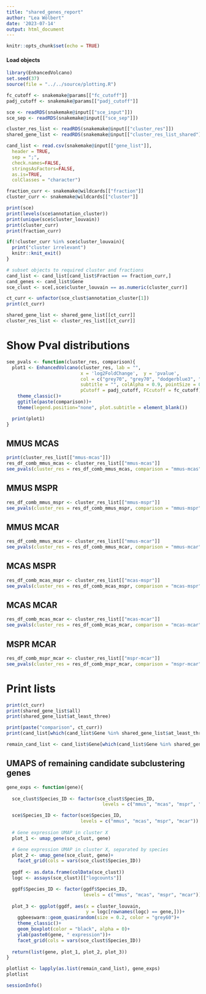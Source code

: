 ```yaml
---
title: "shared_genes_report"
author: "Lea Wölbert"
date: '2023-07-14'
output: html_document
---
```


```r
knitr::opts_chunk$set(echo = TRUE)
```

#### Load objects

```r
library(EnhancedVolcano)
set.seed(37)
source(file = "../../source/plotting.R")

```

```r

fc_cutoff <- snakemake@params[["fc_cutoff"]]
padj_cutoff <- snakemake@params[["padj_cutoff"]]

sce <- readRDS(snakemake@input[["sce_input"]])
sce_sep <- readRDS(snakemake@input[["sce_sep"]])

cluster_res_list <- readRDS(snakemake@input[["cluster_res"]])
shared_gene_list <- readRDS(snakemake@input[["cluster_res_list_shared"]])

cand_list <- read.csv(snakemake@input[["gene_list"]], 
  header = TRUE, 
  sep = ";", 
  check.names=FALSE, 
  stringsAsFactors=FALSE, 
  as.is=TRUE, 
  colClasses = "character")

fraction_curr <- snakemake@wildcards[["fraction"]]
cluster_curr <- snakemake@wildcards[["cluster"]]

print(sce)
print(levels(sce$annotation_cluster))
print(unique(sce$cluster_louvain))
print(cluster_curr)
print(fraction_curr)

if(!cluster_curr %in% sce$cluster_louvain){
  print("cluster irrelevant")
  knitr::knit_exit()
}

```

```r
# subset objects to required cluster and fractions
cand_list <- cand_list[cand_list$Fraction == fraction_curr,]
cand_genes <- cand_list$Gene
sce_clust <- sce[,sce$cluster_louvain == as.numeric(cluster_curr)]

ct_curr <- unfactor(sce_clust$annotation_cluster[1])
print(ct_curr)

shared_gene_list <- shared_gene_list[[ct_curr]]
cluster_res_list <- cluster_res_list[[ct_curr]]
```

# Show Pval distributions

```r
see_pvals <- function(cluster_res, comparison){
  plot1 <- EnhancedVolcano(cluster_res, lab = "",
                           x = 'log2FoldChange',  y = 'pvalue', 
                           col = c("grey70", "grey70", "dodgerblue3", "grey70"),
                           subtitle = "", colAlpha = 0.9, pointSize = 0.5,
                           pCutoff = padj_cutoff, FCcutoff = fc_cutoff)+
    theme_classic()+
    ggtitle(paste(comparison))+
    theme(legend.position="none", plot.subtitle = element_blank())

  print(plot1)
}

```

## MMUS MCAS

```r
print(cluster_res_list[["mmus-mcas"]])
res_df_comb_mmus_mcas <- cluster_res_list[["mmus-mcas"]]
see_pvals(cluster_res = res_df_comb_mmus_mcas, comparison = "mmus-mcas")
```

## MMUS MSPR

```r
res_df_comb_mmus_mspr <- cluster_res_list[["mmus-mspr"]]
see_pvals(cluster_res = res_df_comb_mmus_mspr, comparison = "mmus-mspr")
```

## MMUS MCAR

```r
res_df_comb_mmus_mcar <- cluster_res_list[["mmus-mcar"]]
see_pvals(cluster_res = res_df_comb_mmus_mcar, comparison = "mmus-mcar")
```

## MCAS MSPR

```r
res_df_comb_mcas_mspr <- cluster_res_list[["mcas-mspr"]]
see_pvals(cluster_res = res_df_comb_mcas_mspr, comparison = "mcas-mspr")
```

## MCAS MCAR

```r
res_df_comb_mcas_mcar <- cluster_res_list[["mcas-mcar"]]
see_pvals(cluster_res = res_df_comb_mcas_mcar, comparison = "mcas-mcar")
```

## MSPR MCAR

```r
res_df_comb_mspr_mcar <- cluster_res_list[["mspr-mcar"]]
see_pvals(cluster_res = res_df_comb_mspr_mcar, comparison = "mspr-mcar")
```

# Print lists

```r
print(ct_curr)
print(shared_gene_list$all)
print(shared_gene_list$at_least_three)
```

```r
print(paste("comparison", ct_curr))
print(cand_list[which(cand_list$Gene %in% shared_gene_list$at_least_three),])

remain_cand_list <- cand_list$Gene[which(cand_list$Gene %in% shared_gene_list$at_least_three)]

```

## UMAPS of remaining candidate subclustering genes

```r
gene_exps <- function(gene){
  
  sce_clust$Species_ID <- factor(sce_clust$Species_ID,
                                   levels = c("mmus", "mcas", "mspr", "mcar"))

  sce$Species_ID <- factor(sce$Species_ID,
                           levels = c("mmus", "mcas", "mspr", "mcar"))
  
  # Gene expression UMAP in cluster X
  plot_1 <- umap_gene(sce_clust, gene)

  # Gene expression UMAP in cluster X, separated by species
  plot_2 <- umap_gene(sce_clust, gene)+
    facet_grid(cols = vars(sce_clust$Species_ID))
  
  ggdf <- as.data.frame(colData(sce_clust))
  logc <- assays(sce_clust)[["logcounts"]]

  ggdf$Species_ID <- factor(ggdf$Species_ID,
                            levels = c("mmus", "mcas", "mspr", "mcar"))
  
  plot_3 <- ggplot(ggdf, aes(x = cluster_louvain,
                             y = logc[rownames(logc) == gene,]))+
    ggbeeswarm::geom_quasirandom(size = 0.2, color = "grey60")+
    theme_classic()+
    geom_boxplot(color = "black", alpha = 0)+
    ylab(paste0(gene, " expression"))+
    facet_grid(cols = vars(sce_clust$Species_ID))
  
  return(list(gene, plot_1, plot_2, plot_3))
}

```

```r
plotlist <- lapply(as.list(remain_cand_list), gene_exps)
plotlist
```

```r
sessionInfo()
```